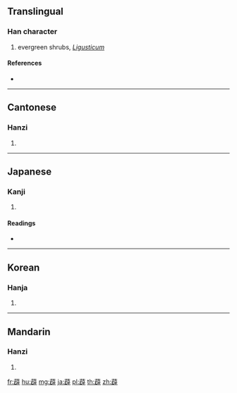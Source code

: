 {{character info/new}}
==Translingual==

===Han character===
{{Han char|rn=140|rad=艸|as=13|sn=19|four=44641|canj=TSRJ}}

# evergreen shrubs, ''[[Ligusticum]]''

====References====
* {{Han ref|kx=1061.240|dkj=32125|dj=1525.190|hdz=53308.140|uh=859C|ud=34204|bh=C1A3|bd=49571}}

----

==Cantonese==

===Hanzi===
{{yue-hanzi|jyut=|y=bai6}}

# {{defn|lang=yue|sort=艸13}}

----

==Japanese==

===Kanji===
{{ja-kanji|grade=|rs=艸13}}

# {{defn|lang=ja|sort=艸13}}

====Readings====
* {{ja-readings|on=[[へき]] (heki), [[へい]] (hei), [[はく]] (haku)|kun=[[とうき]] (touki), [[やまあさ]] (yamaasa), [[かたよる]] (katayoru)|nanori=}}

----

==Korean==

===Hanja===
{{ko-hanja|hangeul=[[벽]], [[폐]]|eumhun=|rv=byeok, pye|mr=pyŏk, p'ye|y=pyek, phyey}}

# {{defn|lang=ko|sort=艸13}}

----

==Mandarin==

===Hanzi===
{{cmn-hanzi|pin=[[bài]] ([[bai4]]), [[bì]] ([[bi4]]), [[bó]] ([[bo2]]), [[bò]] ([[bo4]]), [[pì]] ([[pi4]])|wg=pai<sup>4</sup>, pi<sup>4</sup>, po<sup>2</sup>, po<sup>4</sup>, p'i<sup>4</sup>}}

# {{defn|lang=cmn|sort=艸13}}

[[fr:薜]]
[[hu:薜]]
[[mg:薜]]
[[ja:薜]]
[[pl:薜]]
[[th:薜]]
[[zh:薜]]
